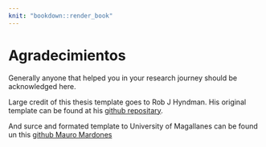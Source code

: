 ```yaml
---
knit: "bookdown::render_book"
---
```


# Agradecimientos {-}

Generally anyone that helped you in your research journey should be acknowledged here.

Large credit of this thesis template goes to Rob J Hyndman. His original template can be found at his [github repositary](https://github.com/robjhyndman/MonashThesis).

 And surce and formated template to University of Magallanes can be found un this [github Mauro Mardones](https://github.com/MauroMardones/myThesis)

